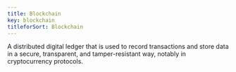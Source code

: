 ```yaml
---
title: Blockchain
key: blockchain
titleforSort: Blockchain
---
```

<p>
A distributed digital ledger that is used to record transactions and store data in a secure, transparent, and tamper-resistant way, notably in cryptocurrency protocols. 
</p>

